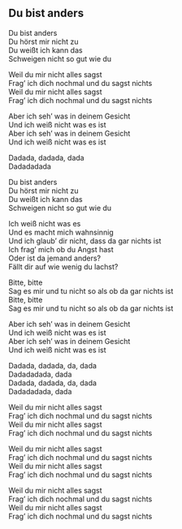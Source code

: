## Du bist anders

Du bist anders  
Du hörst mir nicht zu  
Du weißt ich kann das  
Schweigen nicht so gut wie du  
  
Weil du mir nicht alles sagst  
Frag' ich dich nochmal und du sagst nichts  
Weil du mir nicht alles sagst  
Frag' ich dich nochmal und du sagst nichts  
  
Aber ich seh' was in deinem Gesicht  
Und ich weiß nicht was es ist  
Aber ich seh' was in deinem Gesicht  
Und ich weiß nicht was es ist  
  
Dadada, dadada, dada  
Dadadadada  
  
Du bist anders  
Du hörst mir nicht zu  
Du weißt ich kann das  
Schweigen nicht so gut wie du  
  
  
  
  
Ich weiß nicht was es  
Und es macht mich wahnsinnig  
Und ich glaub' dir nicht, dass da gar nichts ist  
Ich frag' mich ob du Angst hast  
Oder ist da jemand anders?  
Fällt dir auf wie wenig du lachst?  
  
Bitte, bitte  
Sag es mir und tu nicht so als ob da gar nichts ist  
Bitte, bitte  
Sag es mir und tu nicht so als ob da gar nichts ist  
  
Aber ich seh' was in deinem Gesicht  
Und ich weiß nicht was es ist  
Aber ich seh' was in deinem Gesicht  
Und ich weiß nicht was es ist  
  
Dadada, dadada, da, dada  
Dadadadada, dada  
Dadada, dadada, da, dada  
Dadadadada, dada  
  
Weil du mir nicht alles sagst  
Frag' ich dich nochmal und du sagst nichts  
Weil du mir nicht alles sagst  
Frag' ich dich nochmal und du sagst nichts  
  
Weil du mir nicht alles sagst  
Frag' ich dich nochmal und du sagst nichts  
Weil du mir nicht alles sagst  
Frag' ich dich nochmal und du sagst nichts  
  
Weil du mir nicht alles sagst  
Frag' ich dich nochmal und du sagst nichts  
Weil du mir nicht alles sagst  
Frag' ich dich nochmal und du sagst nichts
